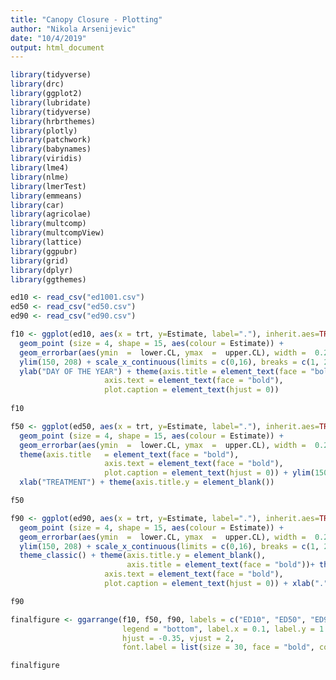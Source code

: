 ---
title: "Canopy Closure - Plotting"
author: "Nikola Arsenijevic"
date: "10/4/2019"
output: html_document
---


```{r include=FALSE}
library(tidyverse)
library(drc)
library(ggplot2)
library(lubridate)
library(tidyverse)
library(hrbrthemes)
library(plotly)
library(patchwork)
library(babynames)
library(viridis)
library(lme4)
library(nlme)
library(lmerTest)
library(emmeans)
library(car)
library(agricolae)
library(multcomp)
library(multcompView)
library(lattice)
library(ggpubr)
library(grid)
library(dplyr)
library(ggthemes)
```






```{r new data loading}
ed10 <- read_csv("ed1001.csv")
ed50 <- read_csv("ed50.csv")
ed90 <- read_csv("ed90.csv")
```





```{r ggplot ed10}

f10 <- ggplot(ed10, aes(x = trt, y=Estimate, label="."), inherit.aes=TRUE) + 
  geom_point (size = 4, shape = 15, aes(colour = Estimate)) + 
  geom_errorbar(aes(ymin  =  lower.CL, ymax  =  upper.CL), width =  0.2, size  =  0.7) +
  ylim(150, 208) + scale_x_continuous(limits = c(0,16), breaks = c(1, 2, 3 ,4, 5, 6, 7, 8, 9, 10, 11, 12 ,13 ,14 ,15 ,16)) + theme_classic() + xlab(".") +
  ylab("DAY OF THE YEAR") + theme(axis.title = element_text(face = "bold"), 
                     axis.text = element_text(face = "bold"), 
                     plot.caption = element_text(hjust = 0))
  
f10
```



```{r ggplot ed50}
f50 <- ggplot(ed50, aes(x = trt, y=Estimate, label="."), inherit.aes=TRUE) + 
  geom_point (size = 4, shape = 15, aes(colour = Estimate)) + 
  geom_errorbar(aes(ymin  =  lower.CL, ymax  =  upper.CL), width =  0.2, size  =  0.7) + theme_classic() +
  theme(axis.title   = element_text(face = "bold"), 
                     axis.text = element_text(face = "bold"), 
                     plot.caption = element_text(hjust = 0)) + ylim(150, 208) + scale_x_continuous(name = "TREATMENT", limits = c(0,16), breaks = c(1, 2, 3 ,4, 5, 6, 7, 8, 9, 10, 11, 12 ,13 ,14 ,15 ,16)) + 
  xlab("TREATMENT") + theme(axis.title.y = element_blank())

f50
```



```{r ggplot ed90}
f90 <- ggplot(ed90, aes(x = trt, y=Estimate, label="."), inherit.aes=TRUE) + 
  geom_point (size = 4, shape = 15, aes(colour = Estimate)) + 
  geom_errorbar(aes(ymin  =  lower.CL, ymax  =  upper.CL), width =  0.2, size  =  0.7) +
  ylim(150, 208) + scale_x_continuous(limits = c(0,16), breaks = c(1, 2, 3 ,4, 5, 6, 7, 8, 9, 10, 11, 12 ,13 ,14 ,15 ,16)) + 
  theme_classic() + theme(axis.title.y = element_blank(),
                          axis.title = element_text(face = "bold"))+ theme(axis.title   = element_text(face = "bold"), 
                     axis.text = element_text(face = "bold"), 
                     plot.caption = element_text(hjust = 0)) + xlab(".")

f90
```



```{r}
finalfigure <- ggarrange(f10, f50, f90, labels = c("ED10", "ED50", "ED90"),
                         legend = "bottom", label.x = 0.1, label.y = 1.00005, ncol = 3, nrow = 1,
                         hjust = -0.35, vjust = 2,
                         font.label = list(size = 30, face = "bold", color="red"))

finalfigure
```